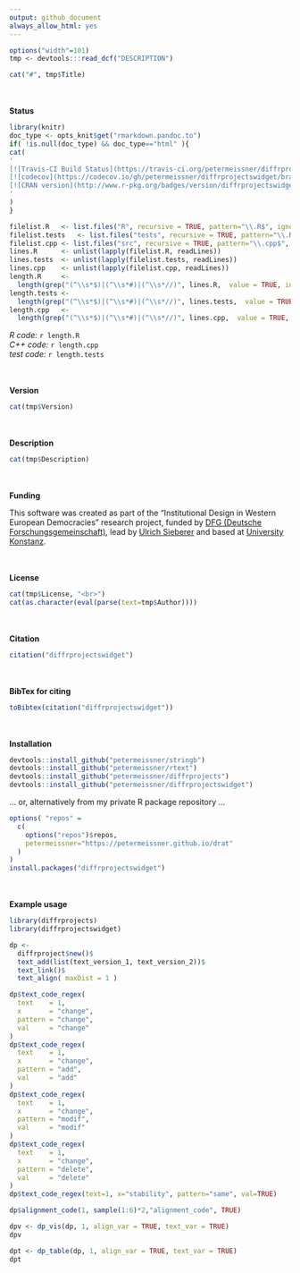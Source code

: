 ```yaml
---
output: github_document
always_allow_html: yes
---
```





```r
options("width"=101)
tmp <- devtools:::read_dcf("DESCRIPTION")
```

```r
cat("#", tmp$Title)
```


<br><br>
**Status**

```r
library(knitr)
doc_type <- opts_knit$get("rmarkdown.pandoc.to")
if( !is.null(doc_type) && doc_type=="html" ){
cat(
'
[![Travis-CI Build Status](https://travis-ci.org/petermeissner/diffrprojectswidget.svg?branch=master)](https://travis-ci.org/petermeissner/diffrprojectswidget)
[![codecov](https://codecov.io/gh/petermeissner/diffrprojectswidget/branch/master/graph/badge.svg)](https://codecov.io/gh/petermeissner/diffrprojectswidget/tree/master/R)
[![CRAN version](http://www.r-pkg.org/badges/version/diffrprojectswidget)](https://cran.r-project.org/package=diffrprojectswidget)
'
)
}
```





```r
filelist.R   <- list.files("R", recursive = TRUE, pattern="\\.R$", ignore.case = TRUE, full.names = TRUE)
filelist.tests   <- list.files("tests", recursive = TRUE, pattern="\\.R$", ignore.case = TRUE, full.names = TRUE)
filelist.cpp <- list.files("src", recursive = TRUE, pattern="\\.cpp$", ignore.case = TRUE, full.names = TRUE)
lines.R      <- unlist(lapply(filelist.R, readLines))
lines.tests  <- unlist(lapply(filelist.tests, readLines))
lines.cpp    <- unlist(lapply(filelist.cpp, readLines))
length.R     <- 
  length(grep("(^\\s*$)|(^\\s*#)|(^\\s*//)", lines.R,  value = TRUE, invert = TRUE))
length.tests <- 
  length(grep("(^\\s*$)|(^\\s*#)|(^\\s*//)", lines.tests,  value = TRUE, invert = TRUE))
length.cpp   <- 
  length(grep("(^\\s*$)|(^\\s*#)|(^\\s*//)", lines.cpp,  value = TRUE, invert = TRUE))
```





*R code:* `r length.R`<br> 
*C++ code:* `r length.cpp`<br> 
*test code:* `r length.tests`


<br><br>
**Version**

```r
cat(tmp$Version)
```

<br><br>
**Description**

```r
cat(tmp$Description)
```


<br><br>
**Funding**

This software was created as part of the "Institutional Design in Western European Democracies" research project, funded by [DFG (Deutsche Forschungsgemeinschaft)](http://gepris.dfg.de/gepris/projekt/146229116), lead by [Ulrich Sieberer](https://scholar.google.com/citations?user=Q_ImhbkAAAAJ) and based at [University Konstanz](https://www.uni-konstanz.de/). 


<br><br>
**License**

```r
cat(tmp$License, "<br>")
cat(as.character(eval(parse(text=tmp$Author))))
```



<br><br>
**Citation**


```r
citation("diffrprojectswidget")
```


<br><br>
**BibTex for citing**

```r
toBibtex(citation("diffrprojectswidget"))
```


<br><br>
**Installation**

```r
devtools::install_github("petermeissner/stringb")
devtools::install_github("petermeissner/rtext")
devtools::install_github("petermeissner/diffrprojects")
devtools::install_github("petermeissner/diffrprojectswidget")
```

... or, alternatively from my private R package repository ... 

```r
options( "repos" = 
  c(
    options("repos")$repos, 
    petermeissner="https://petermeissner.github.io/drat"
  ) 
)
install.packages("diffrprojectswidget")
```


<br><br>
**Example usage**


```r

library(diffrprojects)
library(diffrprojectswidget)

dp <-
  diffrproject$new()$
  text_add(list(text_version_1, text_version_2))$
  text_link()$
  text_align( maxDist = 1 )

dp$text_code_regex(
  text    = 1, 
  x       = "change",    
  pattern = "change", 
  val     = "change"
)
dp$text_code_regex(
  text    = 1, 
  x       = "change",    
  pattern = "add", 
  val     = "add"
)
dp$text_code_regex(
  text    = 1, 
  x       = "change",    
  pattern = "modif", 
  val     = "modif"
)
dp$text_code_regex(
  text    = 1, 
  x       = "change",    
  pattern = "delete", 
  val     = "delete"
)
dp$text_code_regex(text=1, x="stability", pattern="same", val=TRUE)

dp$alignment_code(1, sample(1:6)*2,"alignment_code", TRUE)
```

```r
dpv <- dp_vis(dp, 1, align_var = TRUE, text_var = TRUE)
dpv
```

```r
dpt <- dp_table(dp, 1, align_var = TRUE, text_var = TRUE)
dpt
```

    
